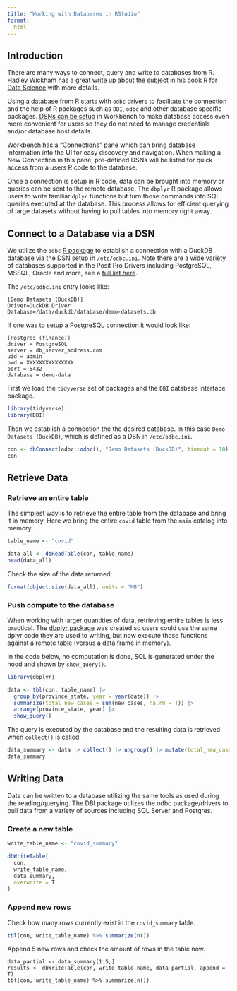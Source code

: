 ```yaml
---
title: "Working with Databases in RStudio"
format: 
  html
---
```


## Introduction

There are many ways to connect, query and write to databases from R. Hadley Wickham has a great [write up about the subject](https://r4ds.hadley.nz/databases.html) in his book [R for Data Science](https://r4ds.hadley.nz/) with more details.

Using a database from R starts with `odbc` drivers to facilitate the connection and the help of R packages such as `DBI`, `odbc` and other database specific packages. [DSNs can be setup](https://solutions.posit.co/connections/db/best-practices/portable-code/index.html#deploying-with-dsns) in Workbench to make database access even more convenient for users so they do not need to manage credentials and/or database host details.

Workbench has a "Connections" pane which can bring database information into the UI for easy discovery and navigation. When making a New Connection in this pane, pre-defined DSNs will be listed for quick access from a users R code to the database.

Once a connection is setup in R code, data can be brought into memory or queries can be sent to the remote database. The `dbplyr` R package allows users to write familiar `dplyr` functions but turn those commands into SQL queries executed at the database. This process allows for efficient querying of large datasets without having to pull tables into memory right away.

## Connect to a Database via a DSN

We utilize the `odbc` [R package](https://github.com/r-dbi/odbc) to establish a connection with a DuckDB database via the DSN setup in `/etc/odbc.ini`. Note there are a wide variety of databases supported in the Posit Pro Drivers including PostgreSQL, MSSQL, Oracle and more, see a [full list here](https://solutions.posit.co/connections/db/databases/).

The `/etc/odbc.ini` entry looks like:

```
[Demo Datasets (DuckDB)]
Driver=DuckDB Driver
Database=/data/duckdb/database/demo-datasets.db
```

If one was to setup a PostgreSQL connection it would look like:

```
[Postgres (finance)]
driver = PostgreSQL
server = db_server_address.com
uid = admin
pwd = XXXXXXXXXXXXXXX
port = 5432
database = demo-data
```

First we load the `tidyverse` set of packages and the `DBI` database interface package.

```r
library(tidyverse)
library(DBI)
```

Then we establish a connection the the desired database. In this case `Demo Datasets (DuckDB)`, which is defined as a DSN in `/etc/odbc.ini`.

```r
con <- dbConnect(odbc::odbc(), "Demo Datasets (DuckDB)", timeout = 10)
con
```

## Retrieve Data

### Retrieve an entire table

The simplest way is to retrieve the entire table from the database and bring it in memory. Here we bring the entire `covid` table from the `main` catalog into memory.

```r
table_name <- "covid"

data_all <- dbReadTable(con, table_name)
head(data_all)
```

Check the size of the data returned:

```r
format(object.size(data_all), units = "MB")
```

### Push compute to the database

When working with larger quantities of data, retrieving entire tables is less practical. The [dbplyr package](https://dbplyr.tidyverse.org/) was created so users could use the same dplyr code they are used to writing, but now execute those functions against a remote table (versus a data.frame in memory).

In the code below, no computation is done, SQL is generated under the hood and shown by `show_query()`.

```r
library(dbplyr)

data <- tbl(con, table_name) |>
  group_by(province_state, year = year(date)) |>
  summarize(total_new_cases = sum(new_cases, na.rm = T)) |>
  arrange(province_state, year) |>
  show_query()
```

The query is executed by the database and the resulting data is retrieved when `collect()` is called.

```r
data_summary <- data |> collect() |> ungroup() |> mutate(total_new_cases = bit64::as.integer64(total_new_cases))
data_summary
```

## Writing Data

Data can be written to a database utilizing the same tools as used during the reading/querying. The DBI package utilizes the odbc package/drivers to pull data from a variety of sources including SQL Server and Postgres.

### Create a new table

```r
write_table_name <- "covid_summary"

dbWriteTable(
  con,
  write_table_name,
  data_summary,
  overwrite = T
)
```

### Append new rows

Check how many rows currently exist in the `covid_summary` table.

```r
tbl(con, write_table_name) %>% summarize(n())
```

Append 5 new rows and check the amount of rows in the table now.

```
data_partial <- data_summary[1:5,]
results <- dbWriteTable(con, write_table_name, data_partial, append = T)
tbl(con, write_table_name) %>% summarize(n())
```
